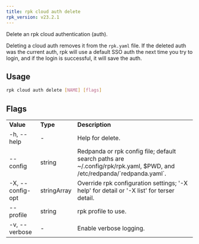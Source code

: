 ```yaml
---
title: rpk cloud auth delete
rpk_version: v23.2.1
---
```


<head>
  <meta name="title" content="rpk cloud auth delete| Redpanda Docs" />
  <meta name="description" content="rpk cloud auth delete" />
  <link rel="canonical" href="https://docs.redpanda.com/docs/reference/rpk/rpk-cloud/rpk-cloud-auth/rpk-cloud-auth-delete" />
</head>

Delete an rpk cloud authentication (auth).

Deleting a cloud auth removes it from the `rpk.yaml` file. If the deleted
auth was the current auth, rpk will use a default SSO auth the next time
you try to login, and if the login is successful, it will save the auth.

## Usage

```bash
rpk cloud auth delete [NAME] [flags]
```

## Flags

<table>
  <tbody>
    <tr>
      <td>
        <strong>Value</strong>
      </td>
      <td>
        <strong>Type</strong>
      </td>
      <td>
        <strong>Description</strong>
      </td>
    </tr>
    <tr>
      <td>-h, --help</td>
      <td>-</td>
      <td>Help for delete.</td>
    </tr>
    <tr>
      <td>--config</td>
      <td>string</td>
      <td>
        Redpanda or rpk config file; default search paths are
        ~/.config/rpk/rpk.yaml, $PWD, and /etc/redpanda/`redpanda.yaml`.
      </td>
    </tr>
    <tr>
      <td>-X, --config-opt</td>
      <td>stringArray</td>
      <td>
        Override rpk configuration settings; '-X help' for detail or '-X list'
        for terser detail.
      </td>
    </tr>
    <tr>
      <td>--profile</td>
      <td>string</td>
      <td>rpk profile to use.</td>
    </tr>
    <tr>
      <td>-v, --verbose</td>
      <td>-</td>
      <td>Enable verbose logging.</td>
    </tr>
  </tbody>
</table>
